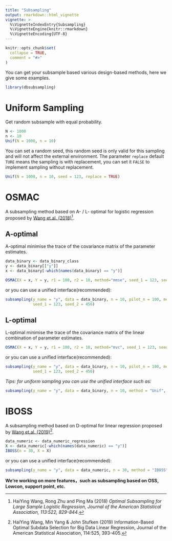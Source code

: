 ```yaml
---
title: "Subsampling"
output: rmarkdown::html_vignette
vignette: >
  %\VignetteIndexEntry{Subsampling}
  %\VignetteEngine{knitr::rmarkdown}
  %\VignetteEncoding{UTF-8}
---
```


```r
knitr::opts_chunk$set(
  collapse = TRUE,
  comment = "#>"
)
```

You can get your subsample based various design-based methods, here we give some examples.
```r
library(dbsubsampling)
```

# Uniform Sampling
Get random subsample with equal probability.
```r
N <- 1000
n <- 10
Unif(N = 1000, n = 10)
```
You can set a random seed, this random seed is only valid for this sampling and will not affect the external environment. The parameter `replace` default `TURE` means the sampling is with replacement, you can set it 
`FALSE` to implement sampling without replacement.

```r
Unif(N = 1000, n = 10, seed = 123, replace = TRUE)
```

# OSMAC
A subsampling method based on A- / L- optimal for logistic regression proposed by [Wang et.al. (2018)](https://www.tandfonline.com/doi/full/10.1080/01621459.2017.1292914)^[HaiYing Wang, Rong Zhu and Ping Ma (2018) *Optimal Subsampling for Large Sample Logistic Regression, Journal of the American Statistical Association, 113:522, 829-844*.].

## A-optimal
A-optimal minimise the trace of the covariance matrix of the parameter estimates.
```r
data_binary <- data_binary_class
y <- data_binary[["y"]]
x <- data_binary[-which(names(data_binary) == "y")]

OSMAC(X = x, Y = y, r1 = 100, r2 = 10, method="mmse", seed_1 = 123, seed_2 = 456)
```
or you can use a unified interface(recommended):
```r
subsampling(y_name = "y", data = data_binary, n = 10, pilot_n = 100, method = "OSMAC_A", 
            seed_1 = 123, seed_2 = 456)
```

## L-optimal
L-optimal minimise the trace of the covariance matrix of the linear combination of parameter estimates.
```r
OSMAC(X = x, Y = y, r1 = 100, r2 = 10, method="mvc", seed_1 = 123, seed_2 = 456)
```
or you can use a unified interface(recommended):
```r
subsampling(y_name = "y", data = data_binary, n = 10, pilot_n = 100, method = "OSMAC_L", 
            seed_1 = 123, seed_2 = 456)
```

*Tips: for uniform sampling you can use the unified interface such as:*
```r
subsampling(y_name = "y", data = data_binary, n = 10, method = "Unif", seed_1 = 123)
```

# IBOSS
A subsampling method based on D-optimal for linear regression proposed by [Wang et.al. (2019)](https://www.tandfonline.com/doi/full/10.1080/01621459.2017.1408468)^[HaiYing Wang, Min Yang & John Stufken (2019) Information-Based Optimal Subdata Selection for Big Data Linear Regression, Journal of the American Statistical Association, 114:525, 393-405.].
```r
data_numeric <- data_numeric_regression
X <- data_numeric[-which(names(data_numeric) == "y")]
IBOSS(n = 30, X = X)
```
or you can use a unified interface(recommended):
```r
subsampling(y_name = "y", data = data_numeric, n = 30, method = "IBOSS")
```

**We're working on more features，such as subsampling based on OSS, Lowcon, support point, etc. **
